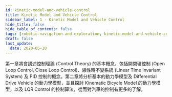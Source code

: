```yaml
---
id: kinetic-model-and-vehicle-control
title: Kinetic Model and Vehicle Control
sidebar_label: 1 - Kinetic Model and Vehicle Control
hide_title: false
hide_table_of_contents: false
tags: [robotic-navigation-and-exploration, kinetic-model-and-vehicle-control]
draft: false
last_update:
  date: 2020-05-10
---
```


第一章將會講述控制理論 (Control Theory) 的基本概念，包括開閉環控制 (Open Loop Control, Close Loop Control)、線性時不變系統 (Linear Time Invariant System) 及 PID 控制的概念。第二章將分析基本的動力學模型及 Differential Drive Vehicle 的動力學模型，並且探討 Kinematic Bicycle Model 的動力學模型，以及 LQR Control 的控制算法，從而對汽車的控制有更多的了解。


<DocCardList />
